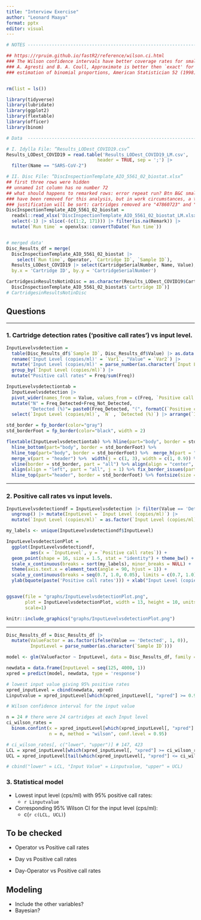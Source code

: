 ```yaml
---
title: "Interview Exercise"
author: "Leonard Maaya"
format: pptx
editor: visual
---
```


```r

# NOTES -------------------------------------------------------------------

## https://rpruim.github.io/fastR2/reference/wilson.ci.html
### The Wilson confidence intervals have better coverage rates for small samples.
### A. Agresti and B. A. Coull, Approximate is better then `exact' for interval 
### estimation of binomial proportions, American Statistician 52 (1998), 119--126.


rm(list = ls())

library(tidyverse)
library(lubridate)
library(ggplot2)
library(flextable)
library(officer)
library(binom)

# Data  -------------------------------------------------------------------

# I. Idylla File: “Results_LODest_COVID19.csv”
Results_LODest_COVID19 = read.table('Results_LODest_COVID19_LM.csv', 
                                  header = TRUE, sep = ';') |>
  filter(Name == "SARS-CoV-2")

# II. Disc File: “DiscInspectionTemplate_AIO_5561_02_biostat.xlsx”
## first three rows were hidden 
## unnamed 1st column has no number 72
## what should happens to remarked rows: error repeat run? Btn B&C small spot
### have been removed for this analysis, but in work circumstances, a thorough
### justification will be sort: cartridges removed are "47860723" and "47860227"
DiscInspectionTemplate_AIO_5561_02_biostat = 
  readxl::read_xlsx('DiscInspectionTemplate_AIO_5561_02_biostat_LM.xlsx') |>
  select(-1) |> slice(-(c(1:2, 171))) |> filter(is.na(Remark)) |>
  mutate(`Run time` = openxlsx::convertToDate(`Run time`)) 


# merged data'
Disc_Results_df = merge(
  DiscInspectionTemplate_AIO_5561_02_biostat |> 
    select(`Run time`, Operator, `Cartridge ID`, `Sample ID`),
  Results_LODest_COVID19 |> select(CartridgeSerialNumber, Name, Value),
  by.x = 'Cartridge ID', by.y = 'CartridgeSerialNumber')

CartridgesinResultsNotinDisc = as.character(Results_LODest_COVID19$CartridgeSerialNumber)[!(as.character(Results_LODest_COVID19$CartridgeSerialNumber) %in% 
  DiscInspectionTemplate_AIO_5561_02_biostat$`Cartridge ID`)]
# CartridgesinResultsNotinDisc


```


## Questions

---

### 1. Cartridge detection rates (‘positive call rates’) vs input level.

```r

InputLevelvsdetection = 
  table(Disc_Results_df$`Sample ID`, Disc_Results_df$Value) |> as.data.frame() |>
  rename('Input Level (copies/ml)' = `Var1`, "Value" = `Var2`) |> 
  mutate('Input Level (copies/ml)' = parse_number(as.character(`Input Level (copies/ml)`))) |>
  group_by(`Input Level (copies/ml)`) |> 
  mutate("Positive call rates" = Freq/sum(Freq))

InputLevelvsdetectiontab = 
  InputLevelvsdetection |> 
  pivot_wider(names_from = Value, values_from = c(Freq, `Positive call rates`)) |>
  mutate("N" = Freq_Detected+Freq_Not_Detected, 
         "Detected (%)"= paste0(Freq_Detected, "(", formatC(`Positive call rates_Detected`, digits=2, format = 'f'), ")")) |>
  select(`Input Level (copies/ml)`, `N` , `Detected (%)`) |> arrange(`Input Level (copies/ml)`)

std_border = fp_border(color="gray")
std_borderFoot = fp_border(color="black", width = 2)

flextable(InputLevelvsdetectiontab) %>% hline(part="body", border = std_border) %>% 
  hline_bottom(part="body", border = std_borderFoot) %>% 
  hline_top(part="body", border = std_borderFoot) %>%  merge_h(part = "header") %>%
  merge_v(part = "header") %>%  width(j = c(1, 3), width = c(1, 0.9)) %>% 
  vline(border = std_border, part = "all") %>% align(align = "center", part = "all") %>% 
  align(align = "left", part = "all", j = 1) %>% fix_border_issues(part = "all") %>% 
  hline_top(part="header", border = std_borderFoot) %>% fontsize(size = 11, part = "all")

```

---

### 2. Positive call rates vs input levels.

```r

InputLevelvsdetectiondf = InputLevelvsdetection |> filter(Value == 'Detected') |> 
  ungroup() |> mutate(InputLevel = `Input Level (copies/ml)`) |>
  mutate(`Input Level (copies/ml)` = as.factor(`Input Level (copies/ml)`))

my_labels <- unique(InputLevelvsdetectiondf$InputLevel)

InputLevelvsdetectionPlot = 
  ggplot(InputLevelvsdetectiondf,
         aes(x = `InputLevel`, y = `Positive call rates`)) +
  geom_point(shape = 16, size = 1.5, stat = "identity") + theme_bw() + 
  scale_x_continuous(breaks = sort(my_labels), minor_breaks = NULL) + 
  theme(axis.text.x = element_text(angle = 90, hjust = 1)) +
  scale_y_continuous(breaks = seq(0.7, 1.0, 0.05), limits = c(0.7, 1.0)) +
  ylab(bquote(paste('Positive call rates'))) + xlab("Input Level (copies/ml)") 


ggsave(file = "graphs/InputLevelvsdetectionPlot.png",
       plot = InputLevelvsdetectionPlot, width = 13, height = 10, units = "cm", 
       scale=1)

knitr::include_graphics("graphs/InputLevelvsdetectionPlot.png")

```

---

```r

Disc_Results_df = Disc_Results_df |> 
  mutate(ValueFactor = as.factor(ifelse(Value == 'Detected', 1, 0)),
         InputLevel = parse_number(as.character(`Sample ID`)))

model <- glm(ValueFactor ~ InputLevel, data = Disc_Results_df, family = binomial)

newdata = data.frame(InputLevel = seq(125, 4000, 1))
xpred = predict(model, newdata, type = 'response')

# lowest input value giving 95% positive rates
xpred_inputLevel = cbind(newdata, xpred)
Linputvalue = xpred_inputLevel[which(xpred_inputLevel[, "xpred"] >= 0.95)[1], "InputLevel"]

# Wilson confidence interval for the input value

n = 24 # there were 24 cartridges at each Input level
ci_wilson_rates = 
  binom.confint(x = xpred_inputLevel[which(xpred_inputLevel[, "xpred"] >= 0.95)[1], "xpred"]*n, 
                n = n, method = "wilson", conf.level = 0.95)

# ci_wilson_rates[, c("lower", "upper")] # 147, 423
LCL = xpred_inputLevel[which(xpred_inputLevel[, "xpred"] >= ci_wilson_rates[, c("lower")])[1], "InputLevel"]
UCL = xpred_inputLevel[tail(which(xpred_inputLevel[, "xpred"] <= ci_wilson_rates[, c("upper")]), 1), "InputLevel"]

# cbind("lower" = LCL, "Input Value" = Linputvalue, "upper" = UCL)

```

### 3. Statistical model

- Lowest input level (cps/ml) with 95% positive call rates: 
  * `r Linputvalue`
- Corresponding 95% Wilson CI for the input level (cps/ml): 
  * c(`r c(LCL, UCL)`)



## To be checked

- Operator vs Positive call rates

- Day vs Positive call rates

- Day-Operator vs Positive call rates

## Modeling

- Include the other variables?
- Bayesian?